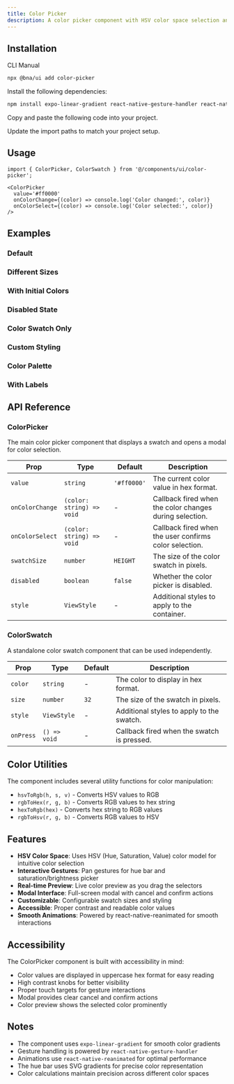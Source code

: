 ```yaml
---
title: Color Picker
description: A color picker component with HSV color space selection and swatch display.
---
```


<ComponentPreview
  name='color-picker-demo'
  description='A basic color picker with swatch and modal selection'
/>

## Installation

<CodeTabs>

<TabsList>
  <TabsTrigger value="cli">CLI</TabsTrigger>
  <TabsTrigger value="manual">Manual</TabsTrigger>
</TabsList>
<TabsContent value="cli">

```bash
npx @bna/ui add color-picker
```

</TabsContent>

<TabsContent value="manual">

<Steps>

<Step>Install the following dependencies:</Step>

```bash
npm install expo-linear-gradient react-native-gesture-handler react-native-reanimated react-native-svg
```

<Step>Copy and paste the following code into your project.</Step>

<ComponentSource name='color-picker' title='components/ui/color-picker.tsx' />

<Step>Update the import paths to match your project setup.</Step>

</Steps>

</TabsContent>

</CodeTabs>

## Usage

```tsx
import { ColorPicker, ColorSwatch } from '@/components/ui/color-picker';
```

```tsx
<ColorPicker
  value='#ff0000'
  onColorChange={(color) => console.log('Color changed:', color)}
  onColorSelect={(color) => console.log('Color selected:', color)}
/>
```

## Examples

### Default

<ComponentPreview
  name='color-picker-demo'
  description='A basic color picker with swatch and modal selection'
/>

### Different Sizes

<ComponentPreview
  name='color-picker-sizes'
  description='Color pickers with different swatch sizes'
/>

### With Initial Colors

<ComponentPreview
  name='color-picker-colors'
  description='Color pickers with different initial colors'
/>

### Disabled State

<ComponentPreview
  name='color-picker-disabled'
  description='Disabled color picker that cannot be opened'
/>

### Color Swatch Only

<ComponentPreview
  name='color-swatch-demo'
  description='Standalone color swatches without picker functionality'
/>

### Custom Styling

<ComponentPreview
  name='color-picker-styled'
  description='Color pickers with custom styling and layouts'
/>

### Color Palette

<ComponentPreview
  name='color-picker-palette'
  description='Multiple color pickers arranged as a color palette'
/>

### With Labels

<ComponentPreview
  name='color-picker-labeled'
  description='Color pickers with descriptive labels'
/>

## API Reference

### ColorPicker

The main color picker component that displays a swatch and opens a modal for color selection.

| Prop            | Type                      | Default     | Description                                             |
| --------------- | ------------------------- | ----------- | ------------------------------------------------------- |
| `value`         | `string`                  | `'#ff0000'` | The current color value in hex format.                  |
| `onColorChange` | `(color: string) => void` | -           | Callback fired when the color changes during selection. |
| `onColorSelect` | `(color: string) => void` | -           | Callback fired when the user confirms color selection.  |
| `swatchSize`    | `number`                  | `HEIGHT`    | The size of the color swatch in pixels.                 |
| `disabled`      | `boolean`                 | `false`     | Whether the color picker is disabled.                   |
| `style`         | `ViewStyle`               | -           | Additional styles to apply to the container.            |

### ColorSwatch

A standalone color swatch component that can be used independently.

| Prop      | Type         | Default | Description                                |
| --------- | ------------ | ------- | ------------------------------------------ |
| `color`   | `string`     | -       | The color to display in hex format.        |
| `size`    | `number`     | `32`    | The size of the swatch in pixels.          |
| `style`   | `ViewStyle`  | -       | Additional styles to apply to the swatch.  |
| `onPress` | `() => void` | -       | Callback fired when the swatch is pressed. |

## Color Utilities

The component includes several utility functions for color manipulation:

- `hsvToRgb(h, s, v)` - Converts HSV values to RGB
- `rgbToHex(r, g, b)` - Converts RGB values to hex string
- `hexToRgb(hex)` - Converts hex string to RGB values
- `rgbToHsv(r, g, b)` - Converts RGB values to HSV

## Features

- **HSV Color Space**: Uses HSV (Hue, Saturation, Value) color model for intuitive color selection
- **Interactive Gestures**: Pan gestures for hue bar and saturation/brightness picker
- **Real-time Preview**: Live color preview as you drag the selectors
- **Modal Interface**: Full-screen modal with cancel and confirm actions
- **Customizable**: Configurable swatch sizes and styling
- **Accessible**: Proper contrast and readable color values
- **Smooth Animations**: Powered by react-native-reanimated for smooth interactions

## Accessibility

The ColorPicker component is built with accessibility in mind:

- Color values are displayed in uppercase hex format for easy reading
- High contrast knobs for better visibility
- Proper touch targets for gesture interactions
- Modal provides clear cancel and confirm actions
- Color preview shows the selected color prominently

## Notes

- The component uses `expo-linear-gradient` for smooth color gradients
- Gesture handling is powered by `react-native-gesture-handler`
- Animations use `react-native-reanimated` for optimal performance
- The hue bar uses SVG gradients for precise color representation
- Color calculations maintain precision across different color spaces
